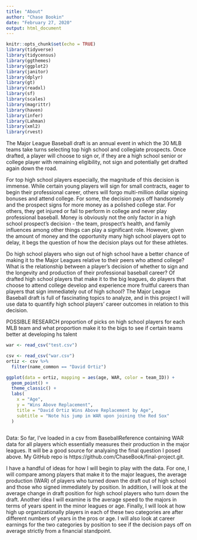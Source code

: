 ```yaml
---
title: "About"
author: "Chase Bookin"
date: "February 27, 2020"
output: html_document
---
```


```r
knitr::opts_chunk$set(echo = TRUE)
library(tidyverse)
library(tidycensus)
library(ggthemes)
library(ggplot2)
library(janitor)
library(dplyr)
library(gt)
library(readxl)
library(sf)
library(scales)
library(magrittr)
library(haven)
library(infer)
library(Lahman)
library(xml2)
library(rvest)
```
  
  The Major League Baseball draft is an annual event in which the 30 MLB teams
take turns selecting top high school and collegiate prospects. Once drafted, a
player will choose to sign or, if they are a high school senior or college
player with remaining eligibility, not sign and potentially get drafted again
down the road.

  For top high school players especially, the magnitude of this decision is
immense. While certain young players will sign for small contracts, eager to
begin their professional career, others will forgo multi-million dollar signing
bonuses and attend college. For some, the decision pays off handsomely and the
prospect signs for more money as a polished college star. For others, they get
injured or fail to perform in college and never play professional baseball.
Money is obviously not the only factor in a high school prospect's decision -
the team, prospect's health, and family influences among other things can play a
significant role. However, given the amount of money and the opportunity many
high school players opt to delay, it begs the question of how the decision plays
out for these athletes.
  
Do high school players who sign out of high school have a better chance of
making it to the Major Leagues relative to their peers who attend college? What
is the relationship between a player's decision of whether to sign and the
longevity and production of their professional baseball career? Of drafted high
school players that make it to the big leagues, do players that choose to attend
college develop and experience more fruitful careers than players that sign
immediately out of high school? The Major League Baseball draft is full of
fascinating topics to analyze, and in this project I will use data to quantify
high school players' career outcomes in relation to this decision.

POSSIBLE RESEARCH proportion of picks on high
school players for each MLB team and what proportion make it to the bigs to see
if certain teams better at developing hs talent
  
  


```r
war <- read_csv("test.csv")
```



```r
csv <- read_csv("war.csv")
ortiz <- csv %>%
  filter(name_common == "David Ortiz")
```



```r

ggplot(data = ortiz, mapping = aes(age, WAR, color = team_ID)) +
  geom_point() +
  theme_classic() + 
  labs(
    x = "Age",
    y = "Wins Above Replacement",
    title = "David Ortiz Wins Above Replacement by Age",
    subtitle = "Note his jump in WAR upon joining the Red Sox"
  )
  
```



  Data: So far, I've loaded in a csv from BaseballReference containing WAR data
for all players which essentially measures their production in the major
leagues. It will be a good source for analyaing the final question I posed
above. My GitHub repo is https://github.com/ChaseBook/final-project.git.

  I have a handful of ideas for how I will begin to play with the data. For one, I
will compare among players that make it to the major leagues, the average
production (WAR) of players who turned down the draft out of high school and
those who signed immediately by position. In addition, I will look at the
average change in draft position for high school players who turn down the
draft. Another idea I will examine is the average speed to the majors in terms
of years spent in the minor leagues or age. Finally, I will look at how high up
organizationally players in each of these two categories are after different
numbers of years in the pros or age. I will also look at career earnings for the
two categories by position to see if the decision pays off on average strictly
from a financial standpoint.











